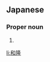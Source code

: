 ==Japanese==
{{ja-kanjitab|かず|たか}}

===Proper noun===
{{ja-pos|proper|かずたか}}

# {{given name|male|lang=ja|sort=かずたか}}

[[li:和隆]]